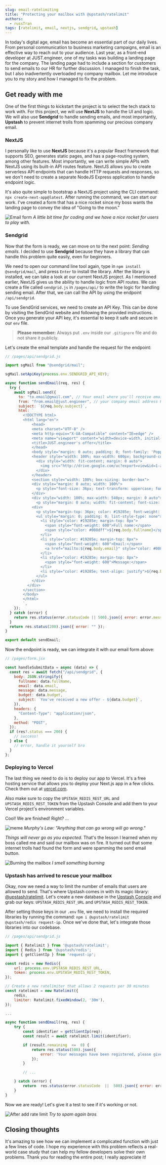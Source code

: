 ```yaml
---
slug: email-ratelimiting
title: "Protecting your mailbox with @upstash/ratelimit"
authors:
  - russTran
tags: [ratelimit, email, nextjs, sendgrid, upstash]
---
```


In today's digital age, email has become an essential part of our daily lives. From personal communication to business marketing campaigns, email is an effective way to reach out to your audience. Last year, as a front-end developer at JUST.engineer, one of my tasks was building a landing page for the company. The landing page had to include a section for customers to send emails to our HR for further discussion. I managed to finish the task, but I also inadvertently overloaded my company mailbox. Let me introduce you to my story and how I managed to fix the problem.

## Get ready with me

One of the first things to kickstart the project is to select the tech stack to work with. For this project, we will use **NextJS** to handle the UI and logic. We will also use **Sendgrid** to handle sending emails, and most importantly, **Upstash** to prevent internet trolls from spamming our precious company email.

### NextJS

I personally like to use **NextJS** because it's a popular React framework that supports SEO, generates static pages, and has a page-routing system, among other features. Most importantly, we can write simple APIs with NextJS using its built-in API routes feature. NextJS allows you to create serverless API endpoints that can handle HTTP requests and responses, so we don't need to create a separate NodeJS Express application to handle endpoint logic.

It's also quite simple to bootstrap a NextJS project using the CLI command: `npx create-next-app@latest`. After running the command, we can start our work. I've created a form that has a nice rocket since my boss wants the landing page to convey the idea of "Going to the moon."

![Email form](https://s2.gifyu.com/images/ezgif.com-optimizeaaf6baefb5f72f8d.gif)
_A little bit time for coding and we have a nice rocket for users to play with._

### Sendgrid

Now that the form is ready, we can move on to the next point: _Sending emails_. I decided to use **Sendgrid** because they have a library that can handle this problem quite easily, even for beginners.

We need to open our command line tool again, type in `npm install @sendgrid/mail`, and press `Enter` to install the library. After the library is installed, we can take a look at our current NextJS project. As I mentioned earlier, NextJS gives us the ability to handle logic from API routes. We can create a file called `sendgrid.js` in `/pages/api/` to write the logic for handling sending email. After that, we can call the API by using the endpoint `/api/sendgrid`.

To use SendGrid services, we need to create an API Key. This can be done by visiting the SendGrid website and following the provided instructions. Once you generate your API key, it's essential to keep it safe and secure in our `env` file.

> **Please remember:** Always put `.env` inside our `.gitignore` file and do not share it publicly.

Let's create the email template and handle the request for the endpoint:

```js
// /pages/api/sendgrid.js

import sgMail from "@sendgrid/mail";

sgMail.setApiKey(process.env.SENDGRID_API_KEY);

async function sendEmail(req, res) {
  try {
    await sgMail.send({
      to: "to.email@gmail.com", // Your email where you'll receive emails
      from: "from.email@just.engineer", // your company email address here
      subject: `${req.body.subject}`,
      html: `
		<!DOCTYPE html>
		<html lang="en">
			<head>
			<meta charset="UTF-8" />
			<meta http-equiv="X-UA-Compatible" content="IE=edge" />
			<meta name="viewport" content="width=device-width, initial-scale=1.0" />
			<title>JUST.engineer's offer</title>
			</head>
			<body style="margin: 0 auto; padding: 0; font-family: 'Poppins', sans-serif; width: 100%; max-width: 600px; box-sizing: border-box; color: #19285e; font-size: 16px;">
			<header style="width: 100%; max-width: 600px; background-color: #0067ff; color: #ffffff; padding: 12px 48px; box-sizing: border-box; color: #19285e;">
			  <div style="width: fit-content; margin: 0 auto">
			    <img src="http://drive.google.com/uc?export=view&id=1-zUWC8tF5Tp8B1UbctjitrWdt-XYfe1D" alt="just.engineer" style="width: 48px; height: 48px;" />
			  </div>
			</header>
			<section style="width: 100%; box-sizing: border-box">
			<div style="margin: 0 auto; width: 100%">
			  <p style="font-size: 36px; text-transform: uppercase; font-weight: 700; width: fit-content; margin: 20px auto 10px; text-align: center; color: #19285e;">You have received an <span style="color: #0067ff">offer</span></p>
			</div>
			<div style="width: 100%; max-width: 540px; margin: 0 auto">
			  <p style="margin: 0 auto; width: fit-content; font-size: 24px; color: #19285e">Offer valuation: <span style="font-weight: 700; color: #0067ff; text-align: center">${req.body.budget}</span></p>
			<div>
			  <p style="margin-top: 36px; color: #19285e; font-weight: 700; font-size: 18px">Client's information:</p>
		  	  <ul style="margin: 0; padding: 0; list-style-type: none">
		  	    <li style="color: #19285e; margin-top: 8px">
			      <span style="font-weight: 600">Full name:</span>
			      <span style="color: #008dff">${req.body.fullname}</span>
			    </li>
			    <li style="color: #19285e; margin-top: 8px">
			      <span style="font-weight: 600">Email:</span>
			      <a href="mailto:${req.body.email}" style="color: #008dff">${req.body.email}</a>
			    </li>
			    <li style="color: #19285e; margin-top: 8px">
			      <span style="font-weight: 600">Message:</span>
			    </li>
			    <li style="color: #19285e; text-align: justify">${req.body.message}</li>
			  </ul>
			</div>
		  </div>
		</section>
		</body>
		</html>
		`,
    });
  } catch (error) {
    return res.status(error.statusCode || 500).json({ error: error.message });
  }
  return res.status(200).json({ error: "" });
}

export default sendEmail;
```

Now the endpoint is ready, we can integrate it with our email form above:

```js
// /pages/form.jsx

const handleSubmitData = async (data) => {
  const res = await fetch("/api/sendgrid", {
    body: JSON.stringify({
      fullname: data.fullName,
      email: data.email,
      message: data.message,
      budget: data.budget,
      subject: `You've received a new offer - ${data.budget}`,
    }),
    headers: {
      "Content-Type": "application/json",
    },
    method: "POST",
  });
  if (res?.status === 200) {
    // success!
  } else {
    // error, handle it yourself bro
  }
};
```

### Deploying to Vercel

The last thing we need to do is to deploy our app to Vercel. It's a free hosting service that allows you to deploy your Next.js app in a few clicks. Check them out at [vercel.com](https://vercel.com).

Also make sure to copy the `UPSTASH_REDIS_REST_URL` and `UPSTASH_REDIS_REST_TOKEN` from the Upstash Console and add them to your Vercel project's environment variables.

Cool! We are finished! Right? ...

![meme](https://i.imgflip.com/7eabhz.jpg)
_Murphy's Law: "Anything that can go wrong will go wrong."_

_Things will never go as you expected_. That's the lesson I learned when my boss called me and said our mailbox was on fire. It turned out that some internet trolls had found the form and were spamming the send email button.

![Burning the mailbox](https://i.ibb.co/dpDyyQP/Screenshot-2023-03-13-at-17-45-53.png)
_I smell something burning_

### Upstash has arrived to rescue your mailbox

Okay, now we need a way to limit the number of emails that users are allowed to send. That's where Upstash comes in with its magic library: [@upstash/ratelimit](https://github.com/upstash/ratelimit). Let's create a new database in the [Upstash Console](https://console.upstash.com/redis?new=true) and grab our keys: `UPSTASH_REDIS_REST_URL` and `UPSTASH_REDIS_REST_TOKEN`.

After setting those keys in our `.env` file, we need to install the required libraries by running the command: `npm i @upstash/ratelimit @upstash/redis request-ip`. Once we've done that, let's integrate those libraries into our codebase.

```js
// /pages/api/sendgrid.js

import { Ratelimit } from '@upstash/ratelimit';
import { Redis } from '@upstash/redis';
import { getClientIp } from 'request-ip';

const redis = new Redis({
	url: process.env.UPSTASH_REDIS_REST_URL,
	token: process.env.UPSTASH_REDIS_REST_TOKEN,
});

// Create a new ratelimiter that allows 2 requests per 30 minutes
const ratelimit = new Ratelimit({
	redis,
	limiter: Ratelimit.fixedWindow(2, '30m'),
});

...

async function sendEmail(req, res) {
	try {
		const identifier = getClientIp(req);
		const result = await ratelimit.limit(identifier);

		if (result.remaining  <=  0) {
			return res.status(500).json({
				error: 'Your messages have been registered, please give us time to walkthough your ideas. Thank you! 👩‍💻 🧑‍💻'
			});
		}

		// ...

	} catch (error) {
		return  res.status(error.statusCode  ||  500).json({ error: error.message });
	}
}

```

Now we are ready! Let's give it a test to see if it's working or not.

![After add rate limit](https://i.ibb.co/fCyKWnr/Screenshot-2023-03-13-at-18-22-15.png)
_Try to spam again bros_

## Closing thoughts

It's amazing to see how we can implement a complicated function with just a few lines of code. I hope my experience with this problem reflects a real-world case study that can help my fellow developers solve their own problems. Thank you for reading the entire post; I really appreciate it!
